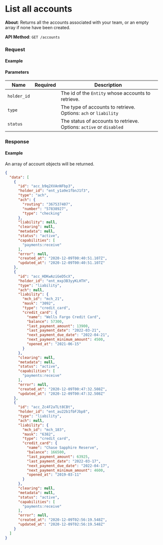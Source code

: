 
# List all accounts

**About**: Returns all the accounts associated with your team, or an empty array if none have been created.

**API Method**: `GET /accounts`

### Request

#### Example
<AccountsList />

#### Parameters

| Name        | Required | Description                                                         |
|-------------|----------|---------------------------------------------------------------------|
| `holder_id` |          | The id of the `Entity` whose accounts to retrieve.                  |
| `type`      |          | The type of accounts to retrieve. Options: `ach` or `liability`     |
| `status`    |          | The status of accounts to retrieve. Options: `active` or `disabled` |

### Response

#### Example

An array of account objects will be returned.

```json
{
  "data": [
    {
      "id": "acc_b9q2XVAnNFbp3",
      "holder_id": "ent_y1a9e1fbnJ1f3",
      "type": "ach",
      "ach": {
        "routing": "367537407",
        "number": "57838927",
        "type": "checking"
      },
      "liability": null,
      "clearing": null,
      "metadata": null,
      "status": "active",
      "capabilities": [
        "payments:receive"
      ],
      "error": null,
      "created_at": "2020-12-09T00:40:51.107Z",
      "updated_at": "2020-12-09T00:40:51.107Z"
    },
    {
      "id": "acc_HDKwAziGeD5cX",
      "holder_id": "ent_mxp3B3yyKLHTH",
      "type": "liability",
      "ach": null,
      "liability": {
        "mch_id": "mch_21",
        "mask": "3092",
        "type": "credit_card",
        "credit_card": {
          "name": "Wells Fargo Credit Card",
          "balance": 57300,
          "last_payment_amount": 13900,
          "last_payment_date": "2022-03-21",
          "next_payment_due_date": "2022-04-21",
          "next_payment_minimum_amount": 4500,
          "opened_at": "2021-06-15"
        }
      },
      "clearing": null,
      "metadata": null,
      "status": "active",
      "capabilities": [
        "payments:receive"
      ],
      "error": null,
      "created_at": "2020-12-09T00:47:32.508Z",
      "updated_at": "2020-12-09T00:47:32.508Z"
    },
    {
      "id": "acc_Zc4F2aTLt8CBt",
      "holder_id": "ent_au22b1fbFJbp8",
      "type": "liability",
      "ach": null,
      "liability": {
        "mch_id": "mch_183",
        "mask": "6382",
        "type": "credit_card",
        "credit_card": {
          "name": "Chase Sapphire Reserve",
          "balance": 166500,
          "last_payment_amount": 63925,
          "last_payment_date": "2022-03-17",
          "next_payment_due_date": "2022-04-17",
          "next_payment_minimum_amount": 4600,
          "opened_at": "2019-03-11"
        }
      },
      "clearing": null,
      "metadata": null,
      "status": "active",
      "capabilities": [
        "payments:receive"
      ],
      "error": null,
      "created_at": "2020-12-09T02:56:19.548Z",
      "updated_at": "2020-12-09T02:56:19.548Z"
    }
  ]
}
```
